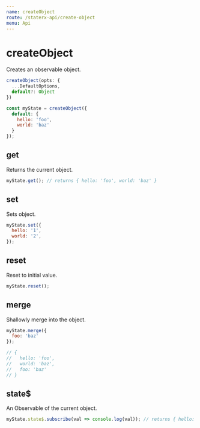 ```yaml
---
name: createObject
route: /staterx-api/create-object
menu: Api
---
```


# createObject

Creates an observable object.

```js
createObject(opts: {
  ...DefaultOptions,
  default?: Object
})
```

```js
const myState = createObject({
  default: {
    hello: 'foo',
    world: 'baz'
  }
});
```

## get

Returns the current object.

```js
myState.get(); // returns { hello: 'foo', world: 'baz' }
```

## set

Sets object.

```js
myState.set({
  hello: '1',
  world: '2',
});
```

## reset

Reset to initial value.

```js
myState.reset();
```

## merge

Shallowly merge into the object.

```js
myState.merge({
  foo: 'baz'
});

// {
//   hello: 'foo',
//   world: 'baz',
//   foo: 'baz'
// }
```

## state$

An Observable of the current object.

```js
myState.state$.subscribe(val => console.log(val)); // returns { hello: 'foo', world: 'baz' }
```